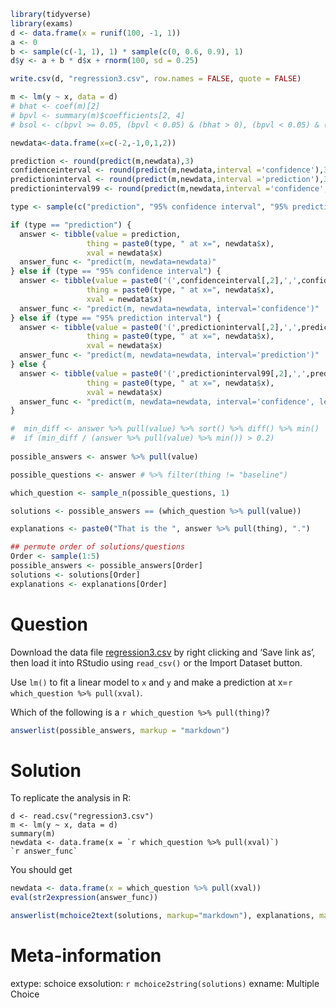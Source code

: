 ```r
library(tidyverse)
library(exams)
d <- data.frame(x = runif(100, -1, 1))
a <- 0
b <- sample(c(-1, 1), 1) * sample(c(0, 0.6, 0.9), 1)
d$y <- a + b * d$x + rnorm(100, sd = 0.25)

write.csv(d, "regression3.csv", row.names = FALSE, quote = FALSE)

m <- lm(y ~ x, data = d)
# bhat <- coef(m)[2]
# bpvl <- summary(m)$coefficients[2, 4]
# bsol <- c(bpvl >= 0.05, (bpvl < 0.05) & (bhat > 0), (bpvl < 0.05) & (bhat < 0))

newdata<-data.frame(x=c(-2,-1,0,1,2))

prediction <- round(predict(m,newdata),3)
confidenceinterval <- round(predict(m,newdata,interval ='confidence'),3)
predictioninterval <- round(predict(m,newdata,interval ='prediction'),3)
predictioninterval99 <- round(predict(m,newdata,interval ='confidence',level=0.99),3)

type <- sample(c("prediction", "95% confidence interval", "95% prediction interval", "99% confidence interval"), 1)

if (type == "prediction") {
  answer <- tibble(value = prediction,
                 thing = paste0(type, " at x=", newdata$x),
                 xval = newdata$x)
  answer_func <- "predict(m, newdata=newdata)"
} else if (type == "95% confidence interval") {
  answer <- tibble(value = paste0('(',confidenceinterval[,2],',',confidenceinterval[,3],')'),
                 thing = paste0(type, " at x=", newdata$x),
                 xval = newdata$x)
  answer_func <- "predict(m, newdata=newdata, interval='confidence')"
} else if (type == "95% prediction interval") {
  answer <- tibble(value = paste0('(',predictioninterval[,2],',',predictioninterval[,3],')'),
                 thing = paste0(type, " at x=", newdata$x),
                 xval = newdata$x)
  answer_func <- "predict(m, newdata=newdata, interval='prediction')"
} else {
  answer <- tibble(value = paste0('(',predictioninterval99[,2],',',predictioninterval99[,3],')'),
                 thing = paste0(type, " at x=", newdata$x),
                 xval = newdata$x)
  answer_func <- "predict(m, newdata=newdata, interval='confidence', level=0.99)"
}

#  min_diff <- answer %>% pull(value) %>% sort() %>% diff() %>% min()
#  if (min_diff / (answer %>% pull(value) %>% min()) > 0.2)
   
possible_answers <- answer %>% pull(value)

possible_questions <- answer # %>% filter(thing != "baseline")

which_question <- sample_n(possible_questions, 1)

solutions <- possible_answers == (which_question %>% pull(value))

explanations <- paste0("That is the ", answer %>% pull(thing), ".")

## permute order of solutions/questions
Order <- sample(1:5)
possible_answers <- possible_answers[Order]
solutions <- solutions[Order]
explanations <- explanations[Order]
```    

Question
========
Download the data file [regression3.csv](regression3.csv) by right clicking and 'Save link as', then load it into RStudio using `read_csv()` or the Import Dataset button.

Use `lm()` to fit a linear model to `x` and `y` and make a prediction at x=`r which_question %>% pull(xval)`.

Which of the following is a `r which_question %>% pull(thing)`?

```r
answerlist(possible_answers, markup = "markdown")
```

Solution
========

To replicate the analysis in R:

```
d <- read.csv("regression3.csv")
m <- lm(y ~ x, data = d)
summary(m)
newdata <- data.frame(x = `r which_question %>% pull(xval)`)
`r answer_func`
```

You should get

```r
newdata <- data.frame(x = which_question %>% pull(xval))
eval(str2expression(answer_func))
```

```r
answerlist(mchoice2text(solutions, markup="markdown"), explanations, markup = "markdown")
```

Meta-information
================
extype: schoice
exsolution: `r mchoice2string(solutions)`
exname: Multiple Choice